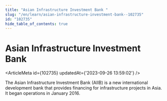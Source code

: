 ```yaml
---
title: "Asian Infrastructure Investment Bank "
slug: "/en/learn/asian-infrastructure-investment-bank--102735"
id: "102735"
hide_table_of_contents: true
---
```



# Asian Infrastructure Investment Bank 

<ArticleMeta id={102735} updatedAt={'2023-09-26 13:59:02'} />
<div className='border-solid border-b border-t-0 my-4 border-[var(--ifm-color-gray-300)]' />

The Asian Infrastructure Investment Bank (AIIB) is a new international development bank that provides financing for infrastructure projects in Asia. It began operations in January 2016.
